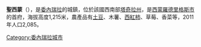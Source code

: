 '''聖西蒙'''（{{lang-es|San Simón}}），是[[委內瑞拉|委內瑞拉]]的城鎮，位於該國西南部[[塔奇拉州|塔奇拉州]]，是[[西蒙羅德里格斯市_(塔奇拉州)|西蒙羅德里格斯市]]的首府，海拔高度1,215米，農產品有[[马铃薯|土豆]]、木薯、[[西紅柿|西紅柿]]、草莓、香菜等，2011年人口2,085。

{{Venezuela-geo-stub}}
[[Category:委內瑞拉城市|Category:委內瑞拉城市]]